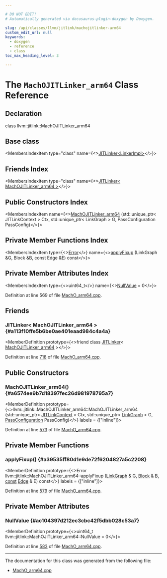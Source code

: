 ```yaml
---

# DO NOT EDIT!
# Automatically generated via docusaurus-plugin-doxygen by Doxygen.

slug: /api/classes/llvm/jitlink/machojitlinker-arm64
custom_edit_url: null
keywords:
  - doxygen
  - reference
  - class
toc_max_heading_level: 3

---
```





# The `MachOJITLinker_arm64` Class Reference

<DoxygenPage pluginConfig={pluginConfig}>



## Declaration

<CodeBlock>class llvm::jitlink::MachOJITLinker_arm64</CodeBlock>

## Base class

<MembersIndex>

<MembersIndexItem
  type="class"
  name={<><a href="/docs/api/classes/llvm/jitlink/jitlinker">JITLinker&lt;LinkerImpl&gt;</a></>}>
</MembersIndexItem>

</MembersIndex>

## Friends Index

<MembersIndex>

<MembersIndexItem
  type="class"
  name={<><a href="#a113f10ffe5b6be0ae401eaad984c4a4a">JITLinker&lt; MachOJITLinker&#95;arm64 &gt;</a></>}>
</MembersIndexItem>

</MembersIndex>

## Public Constructors Index

<MembersIndex>

<MembersIndexItem
  name={<><a href="#a6574ee9b7d18397fec26d981978795a7">MachOJITLinker&#95;arm64</a> (std::unique&#95;ptr&lt; JITLinkContext &gt; Ctx, std::unique&#95;ptr&lt; LinkGraph &gt; G, PassConfiguration PassConfig)</>}>
</MembersIndexItem>

</MembersIndex>

## Private Member Functions Index

<MembersIndex>

<MembersIndexItem
  type={<><a href="/docs/api/classes/llvm/error">Error</a></>}
  name={<><a href="#a39535ff80d1e9de72f6204827a5c2208">applyFixup</a> (LinkGraph &amp;G, Block &amp;B, const Edge &amp;E) const</>}>
</MembersIndexItem>

</MembersIndex>

## Private Member Attributes Index

<MembersIndex>

<MembersIndexItem
  type={<>uint64&#95;t</>}
  name={<><a href="#ac104397d212ec3cbc42f5dbb028c53a7">NullValue</a> = 0</>}>
</MembersIndexItem>

</MembersIndex>


Definition at line 569 of file <a href="/docs/api/files/lib/lib/executionengine/lib/executionengine/jitlink/macho-arm64-cpp">MachO&#95;arm64.cpp</a>.

<SectionDefinition>

## Friends

### JITLinker&lt; MachOJITLinker&#95;arm64 &gt; {#a113f10ffe5b6be0ae401eaad984c4a4a}

<MemberDefinition
  prototype={<>friend class <a href="/docs/api/classes/llvm/jitlink/jitlinker">JITLinker</a>&lt; <a href="/docs/api/classes/llvm/jitlink/machojitlinker-arm64">MachOJITLinker&#95;arm64</a> &gt;</>}>

Definition at line <a href="/docs/api/files/lib/lib/executionengine/lib/executionengine/jitlink/macho-arm64-cpp/#l00718">718</a> of file <a href="/docs/api/files/lib/lib/executionengine/lib/executionengine/jitlink/macho-arm64-cpp">MachO&#95;arm64.cpp</a>.
</MemberDefinition>

</SectionDefinition>

<SectionDefinition>

## Public Constructors

### MachOJITLinker&#95;arm64() {#a6574ee9b7d18397fec26d981978795a7}

<MemberDefinition
  prototype={<>llvm::jitlink::MachOJITLinker&#95;arm64::MachOJITLinker&#95;arm64 (std::unique&#95;ptr&lt; <a href="/docs/api/classes/llvm/jitlink/jitlinkcontext">JITLinkContext</a> &gt; Ctx, std::unique&#95;ptr&lt; <a href="/docs/api/classes/llvm/jitlink/linkgraph">LinkGraph</a> &gt; G, <a href="/docs/api/structs/llvm/jitlink/passconfiguration">PassConfiguration</a> PassConfig)</>}
  labels = {["inline"]}>

Definition at line <a href="/docs/api/files/lib/lib/executionengine/lib/executionengine/jitlink/macho-arm64-cpp/#l00573">573</a> of file <a href="/docs/api/files/lib/lib/executionengine/lib/executionengine/jitlink/macho-arm64-cpp">MachO&#95;arm64.cpp</a>.
</MemberDefinition>

</SectionDefinition>

<SectionDefinition>

## Private Member Functions

### applyFixup() {#a39535ff80d1e9de72f6204827a5c2208}

<MemberDefinition
  prototype={<>Error llvm::jitlink::MachOJITLinker&#95;arm64::applyFixup (<a href="/docs/api/classes/llvm/jitlink/linkgraph">LinkGraph</a> &amp; G, <a href="/docs/api/classes/llvm/jitlink/block">Block</a> &amp; B, <a href="/docs/api/files/lib/lib/target/lib/target/aarch64/aarch64promoteconstant-cpp/#a90f8350fecae261c25be85d38b451bff">const</a> <a href="/docs/api/classes/llvm/jitlink/edge">Edge</a> &amp; E) const</>}
  labels = {["inline"]}>

Definition at line <a href="/docs/api/files/lib/lib/executionengine/lib/executionengine/jitlink/macho-arm64-cpp/#l00579">579</a> of file <a href="/docs/api/files/lib/lib/executionengine/lib/executionengine/jitlink/macho-arm64-cpp">MachO&#95;arm64.cpp</a>.
</MemberDefinition>

</SectionDefinition>

<SectionDefinition>

## Private Member Attributes

### NullValue {#ac104397d212ec3cbc42f5dbb028c53a7}

<MemberDefinition
  prototype={<>uint64&#95;t llvm::jitlink::MachOJITLinker&#95;arm64::NullValue = 0</>}>

Definition at line <a href="/docs/api/files/lib/lib/executionengine/lib/executionengine/jitlink/macho-arm64-cpp/#l00583">583</a> of file <a href="/docs/api/files/lib/lib/executionengine/lib/executionengine/jitlink/macho-arm64-cpp">MachO&#95;arm64.cpp</a>.
</MemberDefinition>

</SectionDefinition>

<hr/>

The documentation for this class was generated from the following file:

<ul>
<li><a href="/docs/api/files/lib/lib/executionengine/lib/executionengine/jitlink/macho-arm64-cpp">MachO_arm64.cpp</a></li>
</ul>

</DoxygenPage>
